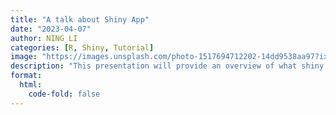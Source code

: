 ```yaml
---
title: "A talk about Shiny App"
date: "2023-04-07"
author: NING LI
categories: [R, Shiny, Tutorial]
image: "https://images.unsplash.com/photo-1517694712202-14dd9538aa97?ixlib=rb-4.0.3&ixid=MnwxMjA3fDB8MHxzZWFyY2h8NzN8fGFwcCUyMGFuZCUyMGNvZGV8ZW58MHx8MHx8&auto=format&fit=crop&w=500&q=60"
description: "This presentation will provide an overview of what shiny is and demonstrate how it can be used to create a functional app using customer service pricing as an example."
format:
  html:
    code-fold: false
---
```

